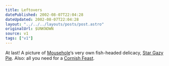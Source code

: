 ```yaml
---
title: Leftovers
datePublished: 2002-08-07T22:04:28
dateUpdated: 2002-08-07T22:04:28
layout: "../../../layouts/posts/post.astro"
originalUrl: $UNKNOWN
source: v1
tags: ["v1"]
---
```


At last! A picture of [Mousehole][1]&#8216;s very own fish-headed delicacy, [Star Gazy Pie][2]. Also: all you need for a [Cornish Feast][3].

[1]: http://www.cornishlight.co.uk/mousehole.htm "Mousehole: a short guide with pictures by Cornish Light"
[2]: http://members.ozemail.com.au/~jenniew/images/jpeg/stargazypie.jpg "Star Gazy Pie. Yeuch."
[3]: http://members.ozemail.com.au/~jenniew/feast.htm "The Cornish Association of the ACT's Cornish Recipes"
